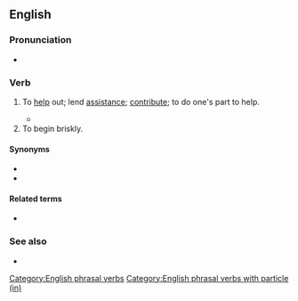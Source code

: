 {{also|pitchin'}}
==English==

===Pronunciation===
* {{audio|en|En-au-pitch in.ogg|Audio (AU)}}

===Verb===
{{en-verb|pitches in|pitching in|pitched in}}

# {{lb|en|transitive|intransitive|idiomatic}} To [[help]] out; lend [[assistance]]; [[contribute]]; to do one's part to help.
#: {{ux|en|If we all '''pitch in''', we can raise enough money for the renovation of the church.}}
#* {{quote-journal|en|year=2008|month=October|author=Davy Rothbart|title=How I caught up with dad|journal={{w|Men's Health}}|volume=23|issue=8|issn=1054-4836|page={{gbooks|VMgDAAAAMBAJ|112|pitched|in}}|passage=He spent 20 minutes one afternoon describing the club he'd formed with other teenagers in his Brooklyn neighborhood. They'd each '''pitched in''' a buck a month to rent the basement of a mallet factory, which they used as a clubhouse.}}
# To begin briskly. <!--Chambers 1908-->

====Synonyms====
* {{l|en|chip in}}
* {{l|en|muck in}}

====Related terms====
* {{l|en|pitch into}}

===See also===
* {{l|en|do one's bit}}

[[Category:English phrasal verbs]]
[[Category:English phrasal verbs with particle (in)]]